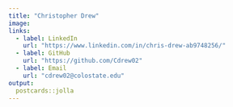 ```yaml
---
title: "Christopher Drew"
image: 
links:
  - label: LinkedIn
    url: "https://www.linkedin.com/in/chris-drew-ab9748256/"
  - label: GitHub
    url: "https://github.com/Cdrew02"
  - label: Email
    url: "cdrew02@colostate.edu"
output:
  postcards::jolla
---
```

